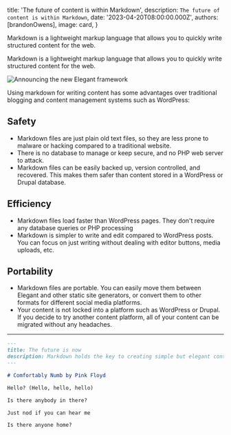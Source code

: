 
  title: 'The future of content is within Markdown',
  description: `The future of content is within Markdown`,
  date: '2023-04-20T08:00:00.000Z',
  authors: [brandonOwens],
  image: card,
}

<!--excerpt-->

Markdown is a lightweight markup language that allows you to quickly write structured content for the web.

<!--/excerpt-->

Markdown is a lightweight markup language that allows you to quickly write structured content for the web.

<div className="my-8 shadow-xl">
  <img src={card.src} alt="Announcing the new Elegant framework" className="rounded-xl"/>
</div>

Using markdown for writing content has some advantages over traditional blogging and content management systems such as WordPress:

## Safety
- Markdown files are just plain old text files, so they are less prone to malware or hacking compared to a traditional website.
- There is no database to manage or keep secure, and no PHP web server to attack.
- Markdown files can be easily backed up, version controlled, and recovered. This makes them safer than content stored in a WordPress or Drupal database.

## Efficiency
- Markdown files load faster than WordPress pages. They don't require any database queries or PHP processing
- Markdown is simpler to write and edit compared to WordPress posts. You can focus on just writing without dealing with editor buttons, media uploads, etc.

## Portability
- Markdown files are portable. You can easily move them between Elegant and other static site generators, or convert them to other formats for different social media platforms.
- Your content is not locked into a platform such as WordPress or Drupal. If you decide to try another content platform, all of your content can be migrated without any headaches.

--- 

```md hello-world.mdx
---
title: The future is now
description: Markdown holds the key to creating simple but elegant content
---

# Comfortably Numb by Pink Floyd

Hello? (Hello, hello, hello)

Is there anybody in there?

Just nod if you can hear me

Is there anyone home?

```